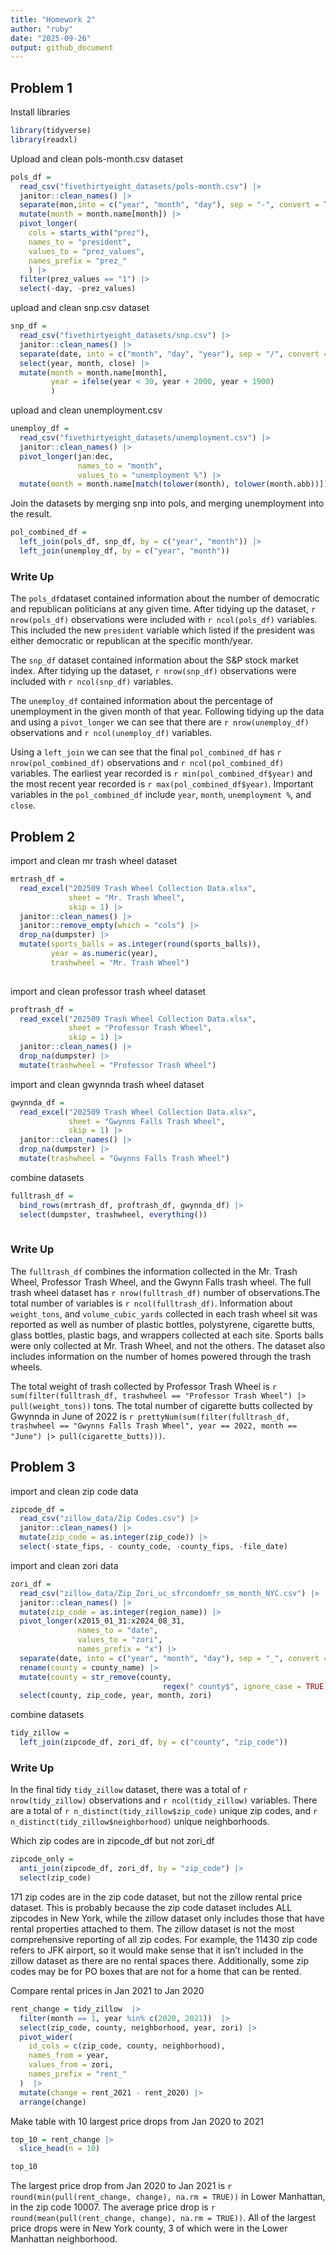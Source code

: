 ```yaml
---
title: "Homework 2"
author: "ruby"
date: "2025-09-26"
output: github_document
---
```


## Problem 1

Install libraries
```r
library(tidyverse)
library(readxl)
```

Upload and clean pols-month.csv dataset
```r
pols_df = 
  read_csv("fivethirtyeight_datasets/pols-month.csv") |> 
  janitor::clean_names() |> 
  separate(mon,into = c("year", "month", "day"), sep = "-", convert = TRUE) |> 
  mutate(month = month.name[month]) |> 
  pivot_longer(
    cols = starts_with("prez"),
    names_to = "president",
    values_to = "prez_values",
    names_prefix = "prez_"
    ) |>  
  filter(prez_values == "1") |> 
  select(-day, -prez_values)
```

upload and clean snp.csv dataset
```r
snp_df = 
  read_csv("fivethirtyeight_datasets/snp.csv") |> 
  janitor::clean_names() |> 
  separate(date, into = c("month", "day", "year"), sep = "/", convert = TRUE) |>
  select(year, month, close) |> 
  mutate(month = month.name[month], 
         year = ifelse(year < 30, year + 2000, year + 1900)
         )
```

upload and clean unemployment.csv 
```r
unemploy_df = 
  read_csv("fivethirtyeight_datasets/unemployment.csv") |> 
  janitor::clean_names() |> 
  pivot_longer(jan:dec, 
               names_to = "month", 
               values_to = "unemployment %") |> 
  mutate(month = month.name[match(tolower(month), tolower(month.abb))])
```

Join the datasets by merging snp into pols, and merging unemployment into the result. 
```r
pol_combined_df =
  left_join(pols_df, snp_df, by = c("year", "month")) |> 
  left_join(unemploy_df, by = c("year", "month"))
```


### Write Up

The `pols_df`dataset contained information about the number of democratic and republican politicians at any given time. After tidying up the dataset, `r nrow(pols_df)` observations were included with `r ncol(pols_df)` variables. This included the new `president` variable which listed if the president was either democratic or republican at the specific month/year. 

The `snp_df` dataset contained information about the S&P stock market index. After tidying up the dataset, `r nrow(snp_df)` observations were included with `r ncol(snp_df)` variables. 

The `unemploy_df` contained information about the percentage of unemployment in the given month of that year. Following tidying up the data and using a `pivot_longer` we can see that there are `r nrow(unemploy_df)` observations and `r ncol(unemploy_df)` variables. 

Using a `left_join` we can see that the final `pol_combined_df` has `r nrow(pol_combined_df)` observations and `r ncol(pol_combined_df)` variables. The earliest year recorded is `r min(pol_combined_df$year)` and the most recent year recorded is `r max(pol_combined_df$year)`. Important variables in the `pol_combined_df` include `year`, `month`, `unemployment %`, and `close`. 


## Problem 2
import and clean mr trash wheel dataset 
```r
mrtrash_df = 
  read_excel("202509 Trash Wheel Collection Data.xlsx", 
             sheet = "Mr. Trash Wheel",   
             skip = 1) |> 
  janitor::clean_names() |>  
  janitor::remove_empty(which = "cols") |> 
  drop_na(dumpster) |> 
  mutate(sports_balls = as.integer(round(sports_balls)), 
         year = as.numeric(year), 
         trashwheel = "Mr. Trash Wheel")
  
```

import and clean professor trash wheel dataset
```r
proftrash_df = 
  read_excel("202509 Trash Wheel Collection Data.xlsx", 
             sheet = "Professor Trash Wheel", 
             skip = 1) |> 
  janitor::clean_names() |> 
  drop_na(dumpster) |> 
  mutate(trashwheel = "Professor Trash Wheel")
```


import and clean gwynnda trash wheel dataset 
```r
gwynnda_df = 
  read_excel("202509 Trash Wheel Collection Data.xlsx", 
             sheet = "Gwynns Falls Trash Wheel", 
             skip = 1) |> 
  janitor::clean_names() |> 
  drop_na(dumpster) |> 
  mutate(trashwheel = "Gwynns Falls Trash Wheel")
```

combine datasets 
```r
fulltrash_df = 
  bind_rows(mrtrash_df, proftrash_df, gwynnda_df) |> 
  select(dumpster, trashwheel, everything())
  
```


### Write Up

The `fulltrash_df` combines the information collected in the Mr. Trash Wheel, Professor Trash Wheel, and the Gwynn Falls trash wheel. The full trash wheel dataset has `r nrow(fulltrash_df)` number of observations.The total number of variables is `r ncol(fulltrash_df)`.  Information about `weight_tons`, and `volume_cubic_yards` collected in each trash wheel sit was reported as well as number of plastic bottles, polystyrene, cigarette butts, glass bottles, plastic bags, and wrappers collected at each site. Sports balls were only collected at Mr. Trash Wheel, and not the others. The dataset also includes information on the number of homes powered through the trash wheels. 

The total weight of trash collected by Professor Trash Wheel is `r sum(filter(fulltrash_df, trashwheel == "Professor Trash Wheel") |>  pull(weight_tons))` tons. 
The total number of cigarette butts collected by Gwynnda in June of 2022 is `r prettyNum(sum(filter(fulltrash_df, trashwheel == "Gwynns Falls Trash Wheel", year == 2022, month == "June") |> pull(cigarette_butts)))`.


## Problem 3

import and clean zip code data
```r
zipcode_df = 
  read_csv("zillow_data/Zip Codes.csv") |> 
  janitor::clean_names() |> 
  mutate(zip_code = as.integer(zip_code)) |> 
  select(-state_fips, - county_code, -county_fips, -file_date)
```

import and clean zori data
```r
zori_df =
  read_csv("zillow_data/Zip_Zori_uc_sfrcondomfr_sm_month_NYC.csv") |> 
  janitor::clean_names() |> 
  mutate(zip_code = as.integer(region_name)) |> 
  pivot_longer(x2015_01_31:x2024_08_31, 
               names_to = "date", 
               values_to = "zori",
               names_prefix = "x") |> 
  separate(date, into = c("year", "month", "day"), sep = "_", convert = TRUE) |> 
  rename(county = county_name) |> 
  mutate(county = str_remove(county, 
                                  regex(" county$", ignore_case = TRUE))) |> 
  select(county, zip_code, year, month, zori) 
```

combine datasets 
```r
tidy_zillow = 
  left_join(zipcode_df, zori_df, by = c("county", "zip_code"))
```


### Write Up

In the final tidy `tidy_zillow` dataset, there was a total of `r nrow(tidy_zillow)` observations and `r ncol(tidy_zillow)` variables. There are a total of `r n_distinct(tidy_zillow$zip_code)` unique zip codes, and `r n_distinct(tidy_zillow$neighborhood)` unique neighborhoods. 

Which zip codes are in zipcode_df but not zori_df 
```r
zipcode_only =
  anti_join(zipcode_df, zori_df, by = "zip_code") |> 
  select(zip_code)
```

171 zip codes are in the zip code dataset, but not the zillow rental price dataset. This is probably because the zip code dataset includes ALL zipcodes in New York, while the zillow dataset only includes those that have rental properties attached to them. The zillow dataset is not the most comprehensive reporting of all zip codes. For example, the 11430 zip code refers to JFK airport, so it would make sense that it isn't included in the zillow dataset as there are no rental spaces there. Additionally, some zip codes may be for PO boxes that are not for a home that can be rented. 

Compare rental prices in Jan 2021 to Jan 2020 
```r
rent_change = tidy_zillow  |> 
  filter(month == 1, year %in% c(2020, 2021))  |>
  select(zip_code, county, neighborhood, year, zori) |> 
  pivot_wider(
    id_cols = c(zip_code, county, neighborhood),
    names_from = year,
    values_from = zori,
    names_prefix = "rent_"
  )  |> 
  mutate(change = rent_2021 - rent_2020) |> 
  arrange(change)
```

Make table with 10 largest price drops from Jan 2020 to 2021 
```r
top_10 = rent_change |> 
  slice_head(n = 10)

top_10
```

The largest price drop from Jan 2020 to Jan 2021 is `r round(min(pull(rent_change, change), na.rm = TRUE))` in Lower Manhattan, in the zip code 10007. The average price drop is `r round(mean(pull(rent_change, change), na.rm = TRUE))`. All of the largest price drops were in New York county, 3 of which were in the Lower Manhattan neighborhood. 